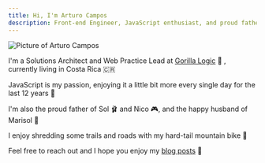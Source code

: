 ```yaml
---
title: Hi, I'm Arturo Campos
description: Front-end Engineer, JavaScript enthusiast, and proud father
---
```


<div className='text-center my-5 sm:float-left sm:mr-4 sm:mb-1'>
  <div className='rounded-full border-secondary inline-flex border-2 shadow-2xl'>
    <Image
      className='rounded-full'
      alt='Picture of Arturo Campos'
      src='/images/arturo.jpg'
      layout='intrinsic'
      height={150}
      width={150}
    />
  </div>
</div>

I'm a Solutions Architect and Web Practice Lead at [Gorilla Logic](https://gorillalogic.com) 🦍 , currently living in Costa Rica 🇨🇷

JavaScript is my passion, enjoying it a little bit more every single day for the last 12 years 💪

I'm also the proud father of Sol 🩰 and Nico 🎮, and the happy husband of Marisol 🎨

I enjoy shredding some trails and roads with my hard-tail mountain bike 🚵

Feel free to reach out and I hope you enjoy my [blog posts](/blog) 📝

